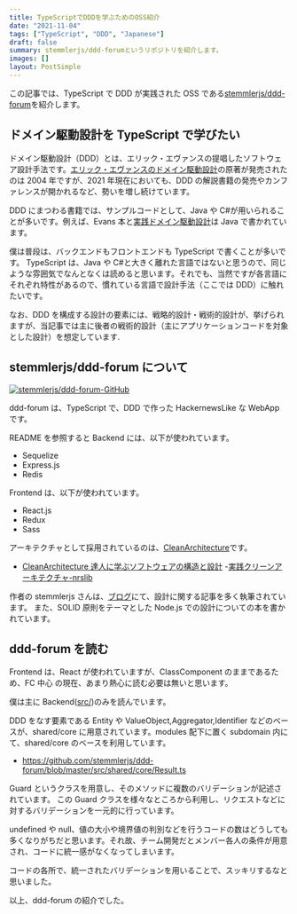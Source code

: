 ```yaml
---
title: TypeScriptでDDDを学ぶためのOSS紹介
date: "2021-11-04"
tags: ["TypeScript", "DDD", "Japanese"]
draft: false
summary: stemmlerjs/ddd-forumというリポジトリを紹介します。
images: []
layout: PostSimple
---
```


この記事では、TypeScript で DDD が実践された OSS である[stemmlerjs/ddd-forum](https://github.com/stemmlerjs/ddd-forum)を紹介します。

## ドメイン駆動設計を TypeScript で学びたい

ドメイン駆動設計（DDD）とは、エリック・エヴァンスの提唱したソフトウェア設計手法です。[エリック・エヴァンスのドメイン駆動設計](https://amzn.to/2OXmUeV)の原著が発売されたのは 2004 年ですが、2021 年現在においても、DDD の解説書籍の発売やカンファレンスが開かれるなど、勢いを増し続けています。

DDD にまつわる書籍では、サンプルコードとして、Java や C#が用いられることが多いです。例えば、Evans 本と[実践ドメイン駆動設計](https://amzn.to/3agF3vS)は Java で書かれています。

僕は普段は、バックエンドもフロントエンドも TypeScript で書くことが多いです。
TypeScript は、Java や C#と大きく離れた言語ではないと思うので、同じような雰囲気でなんとなくは読めると思います。それでも、当然ですが各言語にそれぞれ特性があるので、慣れている言語で設計手法（ここでは DDD）に触れたいです。

なお、DDD を構成する設計の要素には、戦略的設計・戦術的設計が、挙げられますが、当記事では主に後者の戦術的設計（主にアプリケーションコードを対象とした設計）を想定しています.

## stemmlerjs/ddd-forum について

[![stemmlerjs/ddd-forum-GitHub](https://gh-card.dev/repos/stemmlerjs/ddd-forum.svg)](https://github.com/stemmlerjs/ddd-forum)

ddd-forum は、TypeScript で、DDD で作った HackernewsLike な WebApp です。

README を参照すると Backend には、以下が使われています。

- Sequelize
- Express.js
- Redis

Frontend は、以下が使われています。

- React.js
- Redux
- Sass

アーキテクチャとして採用されているのは、[CleanArchitecture](https://blog.cleancoder.com/uncle-bob/2012/08/13/the-clean-architecture.html)です。

- [CleanArchitecture 達人に学ぶソフトウェアの構造と設計](https://amzn.to/3C78uw4) -[実践クリーンアーキテクチャ-nrslib](https://nrslib.com/clean-architecture/)

作者の stemmlerjs さんは、[ブログ](https://khalilstemmler.com/)にて、設計に関する記事を多く執筆されています。
また、SOLID 原則をテーマとした Node.js での設計についての本を書かれています。

## ddd-forum を読む

Frontend は、React が使われていますが、ClassComponent のままであるため、FC 中心
の現在、あまり熱心に読む必要は無いと思います。

僕は主に Backend([src/](https://github.com/stemmlerjs/ddd-forum/tree/master/src))のみを読んでいます。

DDD をなす要素である Entity や ValueObject,Aggregator,Identifier などのベースが、shared/core に用意されています。modules 配下に置く subdomain 内にて、shared/core のベースを利用しています。

- https://github.com/stemmlerjs/ddd-forum/blob/master/src/shared/core/Result.ts

Guard というクラスを用意し、そのメソッドに複数のバリデーションが記述されています。
この Guard クラスを様々なところから利用し、リクエストなどに対するバリデーションを一元的に行っています。

undefined や null、値の大小や境界値の判別などを行うコードの数はどうしても多くなりがちだと思います。それ故、チーム開発だとメンバー各人の条件が用意され、コードに統一感がなくなってしまいます。

コードの各所で、統一されたバリデーションを用いることで、スッキリするなと思いました。

以上、ddd-forum の紹介でした。
